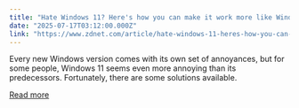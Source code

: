 ```yaml
---
title: "Hate Windows 11? Here's how you can make it work more like Windows 10"
date: "2025-07-17T03:12:00.000Z"
link: "https://www.zdnet.com/article/hate-windows-11-heres-how-you-can-make-it-work-more-like-windows-10/"
---
```


Every new Windows version comes with its own set of annoyances, but for some people, Windows 11 seems even more annoying than its predecessors. Fortunately, there are some solutions available.

[Read more](https://www.zdnet.com/article/hate-windows-11-heres-how-you-can-make-it-work-more-like-windows-10/)
